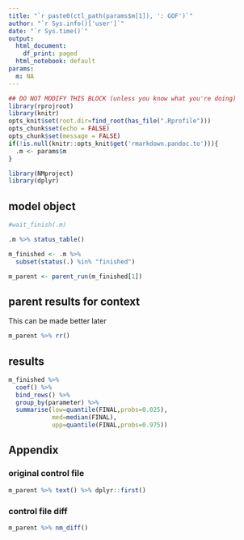 ```yaml
---
title: "`r paste0(ctl_path(params$m[1]), ': GOF')`"
author: "`r Sys.info()['user']`"
date: "`r Sys.time()`"
output:
  html_document:
    df_print: paged
  html_notebook: default
params:
  m: NA
---
```


<!-- To run as a notebook: -->
<!--   1. define .m to be your nm_list in your workspace (e.g. .m <- m1boot$m) -->
<!--   2. run as normal notebook -->

<!-- To run as a report: -->
<!--   1. Use the nm_list_render() on your object -->
<!--   (e.g. m1 <- m1 %>% nm_render("path/to/this/report")) -->
<!--   2. see ?nm_render for additional information including results location -->

<!-- To make your own report (this is only a bare template) -->
<!--   1. start with an already run model object (e.g. m1) -->
<!--   2. add code and run as a notebook (see above) to see results -->
<!--   3. when finished, run as a report (see above) to see report -->
<!--   4. use nm_render() to run on other model objects -->


```r
## DO NOT MODIFY THIS BLOCK (unless you know what you're doing)
library(rprojroot)
library(knitr)
opts_knit$set(root.dir=find_root(has_file(".Rprofile")))
opts_chunk$set(echo = FALSE)
opts_chunk$set(message = FALSE)
if(!is.null(knitr::opts_knit$get('rmarkdown.pandoc.to'))){
  .m <- params$m  
}
```

```r
library(NMproject)
library(dplyr)
```

## model object

```r
#wait_finish(.m)

.m %>% status_table()

m_finished <- .m %>%
  subset(status(.) %in% "finished")

m_parent <- parent_run(m_finished[1])

```

## parent results for context

This can be made better later

```r

m_parent %>% rr()

```


## results

```r

m_finished %>%
  coef() %>%
  bind_rows() %>%
  group_by(parameter) %>%
  summarise(low=quantile(FINAL,probs=0.025),
            med=median(FINAL),
            upp=quantile(FINAL,probs=0.975))

```

## Appendix

### original control file

```r
m_parent %>% text() %>% dplyr::first()
```

### control file diff

```r
m_parent %>% nm_diff()
```


